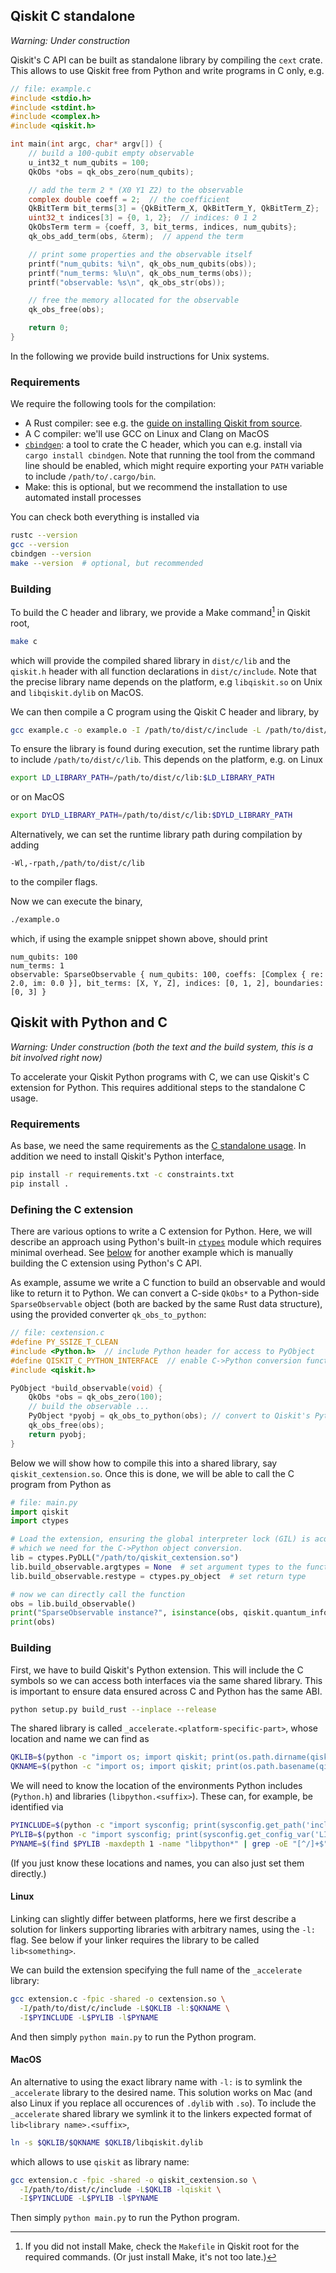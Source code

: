 ## Qiskit C standalone 

_Warning: Under construction_

Qiskit's C API can be built as standalone library by compiling the `cext` crate. This allows 
to use Qiskit free from Python and write programs in C only, e.g. 
```c
// file: example.c
#include <stdio.h>
#include <stdint.h>
#include <complex.h>
#include <qiskit.h>

int main(int argc, char* argv[]) {
    // build a 100-qubit empty observable
    u_int32_t num_qubits = 100;
    QkObs *obs = qk_obs_zero(num_qubits);  

    // add the term 2 * (X0 Y1 Z2) to the observable
    complex double coeff = 2;  // the coefficient
    QkBitTerm bit_terms[3] = {QkBitTerm_X, QkBitTerm_Y, QkBitTerm_Z};  // bit terms: X Y Z
    uint32_t indices[3] = {0, 1, 2};  // indices: 0 1 2
    QkObsTerm term = {coeff, 3, bit_terms, indices, num_qubits};
    qk_obs_add_term(obs, &term);  // append the term

    // print some properties and the observable itself
    printf("num_qubits: %i\n", qk_obs_num_qubits(obs));
    printf("num_terms: %lu\n", qk_obs_num_terms(obs));
    printf("observable: %s\n", qk_obs_str(obs));

    // free the memory allocated for the observable
    qk_obs_free(obs);

    return 0;
}
```


In the following we provide build instructions for Unix systems.

### Requirements

We require the following tools for the compilation:
* A Rust compiler: see e.g. the [guide on installing Qiskit from source](https://github.com/Qiskit/qiskit/blob/main/CONTRIBUTING.md#installing-qiskit-from-source).
* A C compiler: we'll use GCC on Linux and Clang on MacOS
* [``cbindgen``](https://github.com/mozilla/cbindgen): a tool to crate the C header, which you can e.g. install via ``cargo install cbindgen``. 
    Note that running the tool from the command line should be enabled, which might require exporting your ``PATH`` variable 
    to include ``/path/to/.cargo/bin``.
* Make: this is optional, but we recommend the installation to use automated install processes

You can check both everything is installed via
```bash
rustc --version
gcc --version
cbindgen --version
make --version  # optional, but recommended
```

### Building

To build the C header and library, we provide a Make command[^1] in Qiskit root, 
[^1]: If you did not install Make, check the `Makefile` in Qiskit root for the required commands. (Or just install Make, it's not too late.)
```bash
make c
```
which will provide the compiled shared library in ``dist/c/lib`` and the ``qiskit.h`` header with
all function declarations in ``dist/c/include``. Note that the precise library name depends 
on the platform, e.g ``libqiskit.so`` on Unix and ``libqiskit.dylib`` on MacOS.

We can then compile a C program using the Qiskit C header and library, by
```bash
gcc example.c -o example.o -I /path/to/dist/c/include -L /path/to/dist/c/lib -lqiskit
```
To ensure the library is found during execution, set the runtime library path to 
include `/path/to/dist/c/lib`. This depends on the platform, e.g. on Linux
```bash
export LD_LIBRARY_PATH=/path/to/dist/c/lib:$LD_LIBRARY_PATH
```
or on MacOS
```bash
export DYLD_LIBRARY_PATH=/path/to/dist/c/lib:$DYLD_LIBRARY_PATH
```
Alternatively, we can set the runtime library path during compilation by adding
```
-Wl,-rpath,/path/to/dist/c/lib
```
to the compiler flags.

Now we can execute the binary, 
```bash
./example.o
```
which, if using the example snippet shown above, should print
```
num_qubits: 100
num_terms: 1
observable: SparseObservable { num_qubits: 100, coeffs: [Complex { re: 2.0, im: 0.0 }], bit_terms: [X, Y, Z], indices: [0, 1, 2], boundaries: [0, 3] }
```

## Qiskit with Python and C

_Warning: Under construction (both the text and the build system, this is a bit involved right now)_

To accelerate your Qiskit Python programs with C, we can use Qiskit's C extension for Python.
This requires additional steps to the standalone C usage. 

### Requirements

As base, we need the same requirements as the [C standalone usage](#qiskit-c-standalone).
In addition we need to install Qiskit's Python interface,
```bash
pip install -r requirements.txt -c constraints.txt 
pip install . 
```

### Defining the C extension

There are various options to write a C extension for Python. Here, we will describe an approach
using Python's built-in [``ctypes``](https://docs.python.org/3/library/ctypes.html) module 
which requires minimal overhead. See [below](#manual-c-extension) for another example which is 
manually building the C extension using Python's C API.

As example, assume we write a C function to build an observable and would like to return 
it to Python. We can convert a C-side ``QkObs*`` to a Python-side ``SparseObservable`` object
(both are backed by the same Rust data structure), using the provided converter
``qk_obs_to_python``:
```c
// file: cextension.c
#define PY_SSIZE_T_CLEAN
#include <Python.h>  // include Python header for access to PyObject
#define QISKIT_C_PYTHON_INTERFACE  // enable C->Python conversion functions
#include <qiskit.h>

PyObject *build_observable(void) {
    QkObs *obs = qk_obs_zero(100);
    // build the observable ...
    PyObject *pyobj = qk_obs_to_python(obs); // convert to Qiskit's Python ``SparseObservable``
    qk_obs_free(obs); 
    return pyobj;
}
```

Below we will show how to compile this into a shared library, say ``qiskit_cextension.so``.
Once this is done, we will be able to call the C program from Python as 
```python
# file: main.py
import qiskit
import ctypes

# Load the extension, ensuring the global interpreter lock (GIL) is acquired for function calls,
# which we need for the C->Python object conversion.
lib = ctypes.PyDLL("/path/to/qiskit_cextension.so")
lib.build_observable.argtypes = None  # set argument types to the function
lib.build_observable.restype = ctypes.py_object  # set return type

# now we can directly call the function
obs = lib.build_observable()
print("SparseObservable instance?", isinstance(obs, qiskit.quantum_info.SparseObservable))
print(obs)
```

### Building

First, we have to build Qiskit's Python extension. This will include the C symbols so we can
access both interfaces via the same shared library. This is important to ensure data ensured 
across C and Python has the same ABI.
```bash
python setup.py build_rust --inplace --release
```
The shared library is called ``_accelerate.<platform-specific-part>``, whose location and name we can find as
```bash
QKLIB=$(python -c "import os; import qiskit; print(os.path.dirname(qiskit._accelerate.__file__))")
QKNAME=$(python -c "import os; import qiskit; print(os.path.basename(qiskit._accelerate.__file__))")
```

We will need to know the location of the environments Python includes (``Python.h``) and libraries (``libpython.<suffix>``).
These can, for example, be identified via
```bash
PYINCLUDE=$(python -c "import sysconfig; print(sysconfig.get_path('include'))")  
PYLIB=$(python -c "import sysconfig; print(sysconfig.get_config_var('LIBDIR'))")  
PYNAME=$(find $PYLIB -maxdepth 1 -name "libpython*" | grep -oE "[^/]+$" | grep -oE "python[0-9]+\.[0-9]+" || echo "python")
```
(If you just know these locations and names, you can also just set them directly.)

#### Linux

Linking can slightly differ between platforms, here we first describe a solution for linkers 
supporting libraries with arbitrary names, using the `-l:` flag. See below if your linker 
requires the library to be called `lib<something>`.

We can build the extension specifying the full name of the `_accelerate` library:
```bash
gcc extension.c -fpic -shared -o cextension.so \
  -I/path/to/dist/c/include -L$QKLIB -l:$QKNAME \
  -I$PYINCLUDE -L$PYLIB -l$PYNAME
```
And then simply ``python main.py`` to run the Python program.

#### MacOS 

An alternative to using the exact library name with `-l:` is to symlink the `_accelerate` library 
to the desired name. This solution works on Mac (and also Linux if you replace all occurences of ``.dylib`` with ``.so``).
To include the `_accelerate` shared library we symlink it to the linkers expected format of ``lib<library name>.<suffix>``,
```bash
ln -s $QKLIB/$QKNAME $QKLIB/libqiskit.dylib
```
which allows to use ``qiskit`` as library name:
```bash
gcc extension.c -fpic -shared -o qiskit_cextension.so \
  -I/path/to/dist/c/include -L$QKLIB -lqiskit \
  -I$PYINCLUDE -L$PYLIB -l$PYNAME
```
Then simply ``python main.py`` to run the Python program.
